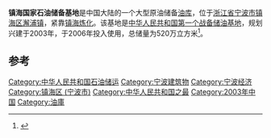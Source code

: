 '''镇海国家石油储备基地'''是中国大陆的一个大型原油储备[[油库|油库]]，位于[[浙江省|浙江省]][[宁波市|宁波市]][[镇海区_(宁波市)|镇海区]][[澥浦镇|澥浦镇]]，紧靠[[镇海炼化|镇海炼化]]。该基地是[[中华人民共和国|中华人民共和国]][[中华人民共和国战略石油储备|第一个战备储油基地]]，规划兴建于2003年，于2006年投入使用，总储量为520万立方米<ref name="jiemi">{{cite web| url=http://news.xinhuanet.com/fortune/2009-06/03/content_11482637.htm| title=中国战略石油储备基地探秘| publisher=新华网| date=2009年6月3日| accessdate=2013-12-21| deadurl=yes| archiveurl=https://web.archive.org/web/20090606153431/http://news.xinhuanet.com/fortune/2009-06/03/content_11482637.htm| archivedate=2009年6月6日}}</ref>。

==参考==
{{Reflist|2}}

{{Ningbo-stub}}

[[Category:中华人民共和国石油储运|Category:中华人民共和国石油储运]]
[[Category:宁波建筑物|Category:宁波建筑物]]
[[Category:宁波经济|Category:宁波经济]]
[[Category:镇海区_(宁波市)|Category:镇海区 (宁波市)]]
[[Category:中华人民共和国之最|Category:中华人民共和国之最]]
[[Category:2003年中国|Category:2003年中国]]
[[Category:油庫|Category:油庫]]